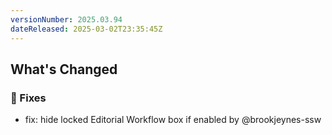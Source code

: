 ```yaml
---
versionNumber: 2025.03.94
dateReleased: 2025-03-02T23:35:45Z
---
```


## What's Changed
### 🔧 Fixes
* fix: hide locked Editorial Workflow box if enabled by @brookjeynes-ssw
